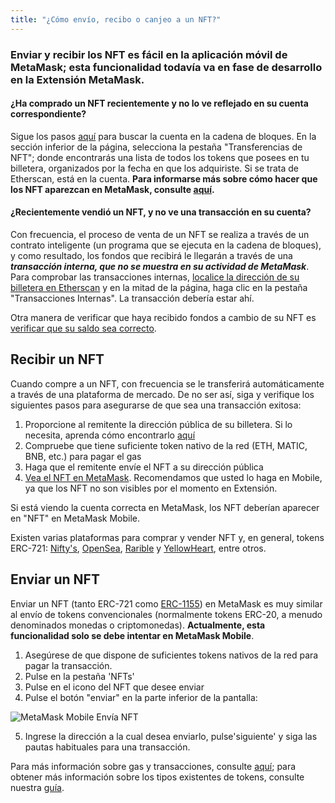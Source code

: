 ```yaml
---
title: "¿Cómo envío, recibo o canjeo a un NFT?"
---
```


### Enviar y recibir los NFT es fácil en **la aplicación móvil de MetaMask**; esta funcionalidad todavía va en fase de desarrollo en la Extensión MetaMask.

#### ¿Ha comprado un NFT recientemente y no lo ve reflejado en su cuenta correspondiente?

Sigue los pasos [aquí](/managing-my-wallet/how-to-check-my-wallet-activity-on-the-blockchain-explorer) para buscar la cuenta en la cadena de bloques. En la sección inferior de la página, selecciona la pestaña "Transferencias de NFT"; donde encontrarás una lista de todos los tokens que posees en tu billetera, organizados por la fecha en que los adquiriste. Si se trata de Etherscan, está en la cuenta. **Para informarse más sobre cómo hacer que los NFT aparezcan en MetaMask, consulte [aquí](/nfts/nft-tokens-in-your-metamask-wallet).**

#### ¿Recientemente vendió un NFT, y no ve una transacción en su cuenta?

Con frecuencia, el proceso de venta de un NFT se realiza a través de un contrato inteligente (un programa que se ejecuta en la cadena de bloques), y como resultado, los fondos que recibirá le llegarán a través de una **_transacción interna, que no se muestra en su actividad de MetaMask_**. Para comprobar las transacciones internas, [localice la dirección de su billetera en Etherscan](/managing-my-wallet/how-to-check-my-wallet-activity-on-the-blockchain-explorer) y en la mitad de la página, haga clic en la pestaña "Transacciones Internas". La transacción debería estar ahí.

Otra manera de verificar que haya recibido fondos a cambio de su NFT es [verificar que su saldo sea correcto](/managing-my-tokens/how-to-externally-verify-that-your-balance-is-correct).

## Recibir un NFT

Cuando compre a un NFT, con frecuencia se le transferirá automáticamente a través de una plataforma de mercado. De no ser así, siga y verifique los siguientes pasos para asegurarse de que sea una transacción exitosa:

1. Proporcione al remitente la dirección pública de su billetera. Si lo necesita, aprenda cómo encontrarlo [aquí](/managing-my-wallet/accounts-and-addresses/how-to-copy-your-metamask-account-public-address-)
2. Compruebe que tiene suficiente token nativo de la red (ETH, MATIC, BNB, etc.) para pagar el gas
3. Haga que el remitente envíe el NFT a su dirección pública
4. [Vea el NFT en MetaMask](/nfts/nft-tokens-in-your-metamask-wallet). Recomendamos que usted lo haga en Mobile, ya que los NFT no son visibles por el momento en Extensión.

Si está viendo la cuenta correcta en MetaMask, los NFT deberían aparecer en "NFT" en MetaMask Mobile.

Existen varias plataformas para comprar y vender NFT y, en general, tokens ERC-721: [Nifty's](https://niftys.com/), [OpenSea](https://opensea.io/), [Rarible](https://rarible.com/) y [YellowHeart](https://yh.io/), entre otros.

## Enviar un NFT

Enviar un NFT (tanto ERC-721 como [ERC-1155](/nfts/does-metamask-support-erc-1155)) en MetaMask es muy similar al envío de tokens convencionales (normalmente tokens ERC-20, a menudo denominados monedas o criptomonedas). **Actualmente, esta funcionalidad solo se debe intentar en MetaMask Mobile**.

1. Asegúrese de que dispone de suficientes tokens nativos de la red para pagar la transacción.
2. Pulse en la pestaña 'NFTs'
3. Pulse en el icono del NFT que desee enviar
4. Pulse el botón "enviar" en la parte inferior de la pantalla:

<div class="center-container">
  <div class="img-medium">
    <img
      src={
        require("../../../../../img/i18n/legacy/MetaMask_Mobile_Send_NFT.png")
          .default
      }
      alt="MetaMask Mobile Envía NFT"
    />
  </div>
</div>

5. Ingrese la dirección a la cual desea enviarlo, pulse'siguiente' y siga las pautas habituales para una transacción.

Para más información sobre gas y transacciones, consulte [aquí](/transactions-and-gas/gas-fees/user-guide-gas); para obtener más información sobre los tipos existentes de tokens, consulte nuestra [guía](/managing-my-tokens/user-guide-tokens).
